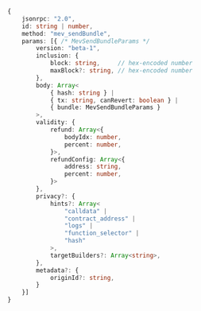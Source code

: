 <!-- TODO: get this from https://github.com/flashbots/mev-share/blob/main/specs/mev_sendBundle.md instead of duplicating -->

```typescript
{
    jsonrpc: "2.0",
    id: string | number,
    method: "mev_sendBundle",
    params: [{ /* MevSendBundleParams */
        version: "beta-1",
        inclusion: {
            block: string,     // hex-encoded number
            maxBlock?: string, // hex-encoded number
        },
        body: Array<
            { hash: string } |
            { tx: string, canRevert: boolean } |
            { bundle: MevSendBundleParams }
        >,
        validity: {
            refund: Array<{
                bodyIdx: number,
                percent: number,
            }>,
            refundConfig: Array<{
                address: string,
                percent: number,
            }>
        },
        privacy?: {
            hints?: Array<
                "calldata" |
                "contract_address" |
                "logs" |
                "function_selector" |
                "hash"
            >,
            targetBuilders?: Array<string>,
        },
        metadata?: {
            originId?: string,
        }
    }]
}
```
